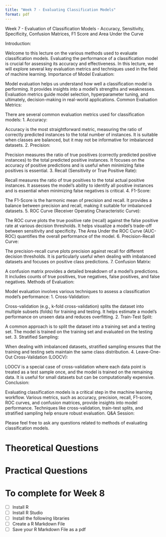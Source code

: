 ```yaml
---
title: "Week 7 - Evaluating Classification Models"
format: pdf
---
```


Week 7 - Evaluation of Classification Models
- Accuracy, Sensitivity, Specificity, Confusion Matrices, F1 Score and Area Under the Curve

Introduction:

Welcome to this lecture on the various methods used to evaluate classification models.
Evaluating the performance of a classification model is crucial for assessing its accuracy and effectiveness.
In this lecture, we will explore several key evaluation metrics and techniques used in the field of machine learning.
Importance of Model Evaluation:

Model evaluation helps us understand how well a classification model is performing.
It provides insights into a model's strengths and weaknesses.
Evaluation metrics guide model selection, hyperparameter tuning, and ultimately, decision-making in real-world applications.
Common Evaluation Metrics:

There are several common evaluation metrics used for classification models:
1. Accuracy:

Accuracy is the most straightforward metric, measuring the ratio of correctly predicted instances to the total number of instances.
It is suitable when classes are balanced, but it may not be informative for imbalanced datasets.
2. Precision:

Precision measures the ratio of true positives (correctly predicted positive instances) to the total predicted positive instances.
It focuses on the accuracy of positive predictions and is useful when minimizing false positives is essential.
3. Recall (Sensitivity or True Positive Rate):

Recall measures the ratio of true positives to the total actual positive instances.
It assesses the model's ability to identify all positive instances and is essential when minimizing false negatives is critical.
4. F1-Score:

The F1-Score is the harmonic mean of precision and recall.
It provides a balance between precision and recall, making it suitable for imbalanced datasets.
5. ROC Curve (Receiver Operating Characteristic Curve):

The ROC curve plots the true positive rate (recall) against the false positive rate at various decision thresholds.
It helps visualize a model's trade-off between sensitivity and specificity.
The Area Under the ROC Curve (AUC-ROC) quantifies the overall performance of the model.
6. Precision-Recall Curve:

The precision-recall curve plots precision against recall for different decision thresholds.
It is particularly useful when dealing with imbalanced datasets and focuses on positive class predictions.
7. Confusion Matrix:

A confusion matrix provides a detailed breakdown of a model's predictions.
It includes counts of true positives, true negatives, false positives, and false negatives.
Methods of Evaluation:

Model evaluation involves various techniques to assess a classification model's performance:
1. Cross-Validation:

Cross-validation (e.g., k-fold cross-validation) splits the dataset into multiple subsets (folds) for training and testing.
It helps estimate a model's performance on unseen data and reduces overfitting.
2. Train-Test Split:

A common approach is to split the dataset into a training set and a testing set.
The model is trained on the training set and evaluated on the testing set.
3. Stratified Sampling:

When dealing with imbalanced datasets, stratified sampling ensures that the training and testing sets maintain the same class distribution.
4. Leave-One-Out Cross-Validation (LOOCV):

LOOCV is a special case of cross-validation where each data point is treated as a test sample once, and the model is trained on the remaining data.
It is useful for small datasets but can be computationally expensive.
Conclusion:

Evaluating classification models is a critical step in the machine learning workflow.
Various metrics, such as accuracy, precision, recall, F1-score, ROC curves, and confusion matrices, provide insights into model performance.
Techniques like cross-validation, train-test splits, and stratified sampling help ensure robust evaluation.
Q&A Session:

Please feel free to ask any questions related to methods of evaluating classification models.

# Theoretical Questions

# Practical Questions

# To complete for Week 8

- [ ] Install R
- [ ] Install R Studio
- [ ] Install the following libraries
- [ ] Create a R Markdown File
- [ ] Save your R Markdown File as a pdf